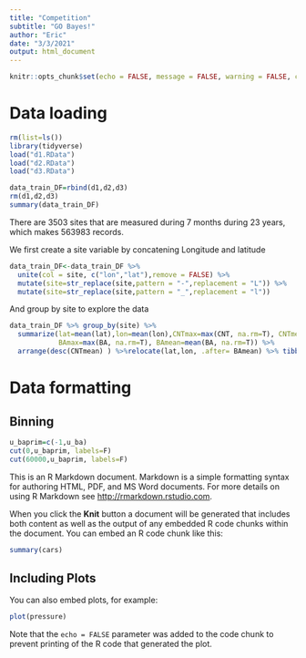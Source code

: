 ```yaml
---
title: "Competition"
subtitle: "GO Bayes!"
author: "Eric"
date: "3/3/2021"
output: html_document
---
```



```r
knitr::opts_chunk$set(echo = FALSE, message = FALSE, warning = FALSE, comment = NA)
```

# Data loading

```r
rm(list=ls())
library(tidyverse)
load("d1.RData")
load("d2.RData")
load("d3.RData")

data_train_DF=rbind(d1,d2,d3)
rm(d1,d2,d3)
summary(data_train_DF)
```

There are $3503$ sites that are measured during $7$ months during $23$ years, which makes $563983$ records.

We first create a site variable by concatening Longitude and latitude
```r
data_train_DF<-data_train_DF %>% 
  unite(col = site, c("lon","lat"),remove = FALSE) %>% 
  mutate(site=str_replace(site,pattern = "-",replacement = "L")) %>% 
  mutate(site=str_replace(site,pattern = "_",replacement = "l"))
```

And group by site to explore the data
```r
data_train_DF %>% group_by(site) %>% 
  summarize(lat=mean(lat),lon=mean(lon),CNTmax=max(CNT, na.rm=T), CNTmean=mean(CNT, na.rm=T),
            BAmax=max(BA, na.rm=T), BAmean=mean(BA, na.rm=T)) %>%
  arrange(desc(CNTmean) ) %>%relocate(lat,lon, .after= BAmean) %>% tibble()

```


# Data formatting

## Binning
```r
u_baprim=c(-1,u_ba)
cut(0,u_baprim, labels=F)
cut(60000,u_baprim, labels=F)
```



This is an R Markdown document. Markdown is a simple formatting syntax for authoring HTML, PDF, and MS Word documents. For more details on using R Markdown see <http://rmarkdown.rstudio.com>.

When you click the **Knit** button a document will be generated that includes both content as well as the output of any embedded R code chunks within the document. You can embed an R code chunk like this:

```r
summary(cars)
```

## Including Plots

You can also embed plots, for example:

```r
plot(pressure)
```

Note that the `echo = FALSE` parameter was added to the code chunk to prevent printing of the R code that generated the plot.
